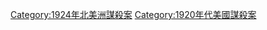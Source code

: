 {{Portal|美國}}
{{Year by category
|m=1
|c=9
|d=2
|y=4
|cat=美國謀殺案
|sortkey=United States
|parent=美國各年謀殺案
|subcat=1924年美國罪案
}}

[[Category:1924年北美洲謀殺案|Category:1924年北美洲謀殺案]]
[[Category:1920年代美國謀殺案|Category:1920年代美國謀殺案]]